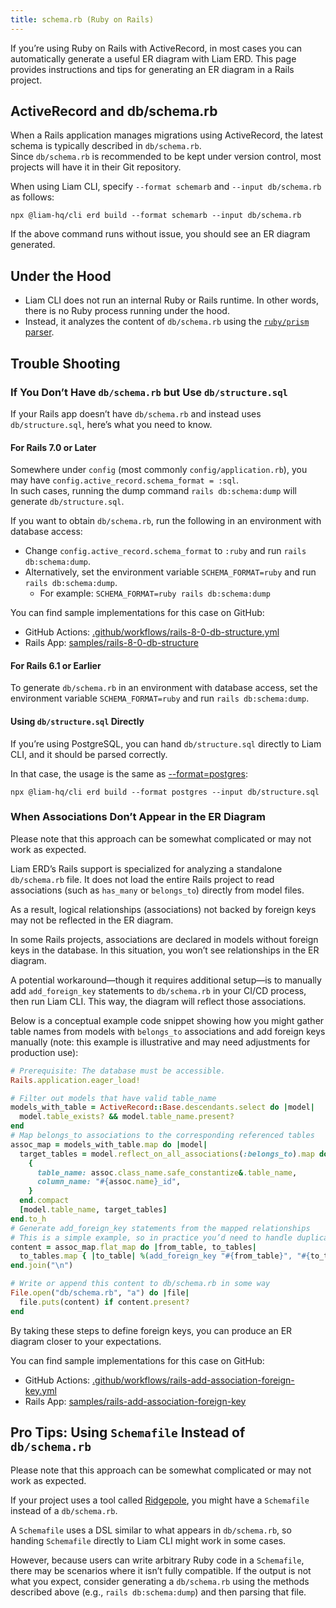```yaml
---
title: schema.rb (Ruby on Rails)
---
```



If you’re using Ruby on Rails with ActiveRecord, in most cases you can automatically generate a useful ER diagram with Liam ERD. This page provides instructions and tips for generating an ER diagram in a Rails project.

## ActiveRecord and db/schema.rb

When a Rails application manages migrations using ActiveRecord, the latest schema is typically described in `db/schema.rb`.  
Since `db/schema.rb` is recommended to be kept under version control, most projects will have it in their Git repository.

When using Liam CLI, specify `--format schemarb` and `--input db/schema.rb` as follows:

```npm
npx @liam-hq/cli erd build --format schemarb --input db/schema.rb
```

If the above command runs without issue, you should see an ER diagram generated.

## Under the Hood

- Liam CLI does not run an internal Ruby or Rails runtime. In other words, there is no Ruby process running under the hood.
- Instead, it analyzes the content of `db/schema.rb` using the [`ruby/prism` parser](https://github.com/ruby/prism).

## Trouble Shooting

### If You Don’t Have `db/schema.rb` but Use `db/structure.sql`

If your Rails app doesn’t have `db/schema.rb` and instead uses `db/structure.sql`, here’s what you need to know.

#### For Rails 7.0 or Later

Somewhere under `config` (most commonly `config/application.rb`), you may have `config.active_record.schema_format = :sql`.  
In such cases, running the dump command `rails db:schema:dump` will generate `db/structure.sql`.

If you want to obtain `db/schema.rb`, run the following in an environment with database access:

- Change `config.active_record.schema_format` to `:ruby` and run `rails db:schema:dump`.
- Alternatively, set the environment variable `SCHEMA_FORMAT=ruby` and run `rails db:schema:dump`.
  - For example: `SCHEMA_FORMAT=ruby rails db:schema:dump`

You can find sample implementations for this case on GitHub:

- GitHub Actions: [.github/workflows/rails-8-0-db-structure.yml](https://github.com/liam-hq/liam-erd-samples/blob/main/.github/workflows/rails-8-0-db-structure.yml)
- Rails App: [samples/rails-8-0-db-structure](https://github.com/liam-hq/liam-erd-samples/tree/main/samples/rails-8-0-db-structure)

#### For Rails 6.1 or Earlier

To generate `db/schema.rb` in an environment with database access, set the environment variable `SCHEMA_FORMAT=ruby` and run `rails db:schema:dump`.

#### Using `db/structure.sql` Directly

If you’re using PostgreSQL, you can hand `db/structure.sql` directly to Liam CLI, and it should be parsed correctly.

In that case, the usage is the same as [--format=postgres](/docs/parser/supported-formats/postgresql):


```npm
npx @liam-hq/cli erd build --format postgres --input db/structure.sql
```

### When Associations Don’t Appear in the ER Diagram

<Callout title="warn" type="warn">Please note that this approach can be somewhat complicated or may not work as expected.</Callout>

Liam ERD’s Rails support is specialized for analyzing a standalone `db/schema.rb` file. It does not load the entire Rails project to read associations (such as `has_many` or `belongs_to`) directly from model files.

As a result, logical relationships (associations) not backed by foreign keys may not be reflected in the ER diagram.

In some Rails projects, associations are declared in models without foreign keys in the database. In this situation, you won’t see relationships in the ER diagram.

A potential workaround—though it requires additional setup—is to manually add `add_foreign_key` statements to `db/schema.rb` in your CI/CD process, then run Liam CLI. This way, the diagram will reflect those associations.

Below is a conceptual example code snippet showing how you might gather table names from models with `belongs_to` associations and add foreign keys manually (note: this example is illustrative and may need adjustments for production use):

```ruby
# Prerequisite: The database must be accessible.
Rails.application.eager_load!

# Filter out models that have valid table_name
models_with_table = ActiveRecord::Base.descendants.select do |model|
  model.table_exists? && model.table_name.present?
end
# Map belongs_to associations to the corresponding referenced tables
assoc_map = models_with_table.map do |model|
  target_tables = model.reflect_on_all_associations(:belongs_to).map do |assoc|
    {
      table_name: assoc.class_name.safe_constantize&.table_name,
      column_name: "#{assoc.name}_id",
    }
  end.compact
  [model.table_name, target_tables]
end.to_h
# Generate add_foreign_key statements from the mapped relationships
# This is a simple example, so in practice you’d need to handle duplicates carefully
content = assoc_map.flat_map do |from_table, to_tables|
  to_tables.map { |to_table| %(add_foreign_key "#{from_table}", "#{to_table[:table_name]}", column: "#{to_table[:column_name]}") }
end.join("\n")

# Write or append this content to db/schema.rb in some way
File.open("db/schema.rb", "a") do |file|
  file.puts(content) if content.present?
end
```

By taking these steps to define foreign keys, you can produce an ER diagram closer to your expectations.

You can find sample implementations for this case on GitHub:

- GitHub Actions: [.github/workflows/rails-add-association-foreign-key.yml](https://github.com/liam-hq/liam-erd-samples/blob/main/.github/workflows/rails-add-association-foreign-key.yml)
- Rails App: [samples/rails-add-association-foreign-key](https://github.com/liam-hq/liam-erd-samples/tree/main/samples/rails-add-association-foreign-key)

## Pro Tips: Using `Schemafile` Instead of `db/schema.rb`

<Callout title="warn" type="warn">Please note that this approach can be somewhat complicated or may not work as expected.</Callout>

If your project uses a tool called [Ridgepole](https://github.com/ridgepole/ridgepole), you might have a `Schemafile` instead of a `db/schema.rb`.

A `Schemafile` uses a DSL similar to what appears in `db/schema.rb`, so handing `Schemafile` directly to Liam CLI might work in some cases.

However, because users can write arbitrary Ruby code in a `Schemafile`, there may be scenarios where it isn’t fully compatible. If the output is not what you expect, consider generating a `db/schema.rb` using the methods described above (e.g., `rails db:schema:dump`) and then parsing that file.

